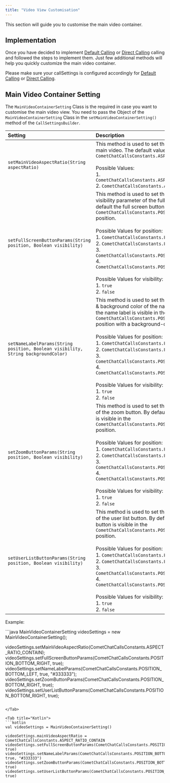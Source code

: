 ```yaml
---
title: "Video View Customisation"
---
```




This section will guide you to customise the main video container.

## Implementation

Once you have decided to implement [Default Calling](/sdk/android/direct-calling) or [Direct Calling](/sdk/android/default-calling) calling and followed the steps to implement them. Just few additional methods will help you quickly customize the main video container.

Please make sure your callSettings is configured accordingly for [Default Calling](/sdk/android/direct-calling) or [Direct Calling](/sdk/android/default-calling).

## Main Video Container Setting

The `MainVideoContainerSetting` Class is the required in case you want to customise the main video view. You need to pass the Object of the `MainVideoContainerSetting` Class in the `setMainVideoContainerSetting()` method of the `CallSettingsBuilder`.

| Setting                                                                           | Description                                                                                                                                                                                                                                                                                                                                                                                                                                                                                                            |
| :--------------------------------------------------------------------------------- | :---------------------------------------------------------------------------------------------------------------------------------------------------------------------------------------------------------------------------------------------------------------------------------------------------------------------------------------------------------------------------------------------------------------------------------------------------------------------------------------------------------------------- |
| `setMainVideoAspectRatio(String aspectRatio)`                                     | This method is used to set the aspect ratio of main video. The default value is `CometChatCallsConstants.ASPECT_RATIO_CONTAIN` <br /><br />Possible Values: <br />1. `CometChatCallsConstants.ASPECT_RATIO_CONTAIN` <br />2. `CometChatCallsConstants.ASPECT_RATIO_COVER`                                                                                                                                                                                                                                                                      |
| `setFullScreenButtonParams(String position, Boolean visibility)`                  | This method is used to set the position & visibility parameter of the full screen button. By default the full screen button is visible in the `CometChatCallsConstants.POSITION_BOTTOM_RIGHT` position. <br /><br />Possible Values for position: <br />1. `CometChatCallsConstants.POSITION_TOP_LEFT` <br />2. `CometChatCallsConstants.POSITION_TOP_RIGHT` <br />3. `CometChatCallsConstants.POSITION_BOTTOM_LEFT` <br />4. `CometChatCallsConstants.POSITION_BOTTOM_RIGHT` <br /><br />Possible Values for visibility: <br />1. `true` <br />2. `false`                         |
| `setNameLabelParams(String position, Boolean visibility, String backgroundColor)` | This method is used to set the position, visibility & background color of the name label. By default the name label is visible in the `CometChatCallsConstants.POSITION_BOTTOM_LEFT` position with a background-color `#333333` <br /><br />Possible Values for position: <br />1. `CometChatCallsConstants.POSITION_TOP_LEFT` <br />2. `CometChatCallsConstants.POSITION_TOP_RIGHT` <br />3. `CometChatCallsConstants.POSITION_BOTTOM_LEFT` <br />4. `CometChatCallsConstants.POSITION_BOTTOM_RIGHT` <br /><br />Possible Values for visibility: <br />1. `true` <br />2. `false` |
| `setZoomButtonParams(String position, Boolean visibility)`                        | This method is used to set the position, visibility of the zoom button. By default the zoom button is visible in the `CometChatCallsConstants.POSITION_BOTTOM_RIGHT` position. <br /><br />Possible Values for position: <br />1. `CometChatCallsConstants.POSITION_TOP_LEFT` <br />2. `CometChatCallsConstants.POSITION_TOP_RIGHT` <br />3. `CometChatCallsConstants.POSITION_BOTTOM_LEFT` <br />4. `CometChatCallsConstants.POSITION_BOTTOM_RIGHT` <br /><br />Possible Values for visibility: <br />1. `true` <br />2. `false`                                                  |
| `setUserListButtonParams(String position, Boolean visibility)`                    | This method is used to set the position, visibility of the user list button. By default the user list button is visible in the `CometChatCallsConstants.POSITION_BOTTOM_RIGHT` position. <br /><br />Possible Values for position: <br />1. `CometChatCallsConstants.POSITION_TOP_LEFT` <br />2. `CometChatCallsConstants.POSITION_TOP_RIGHT` <br />3. `CometChatCallsConstants.POSITION_BOTTOM_LEFT` <br />4. `CometChatCallsConstants.POSITION_BOTTOM_RIGHT` <br /><br />Possible Values for visibility: <br />1. `true` <br />2. `false`                                        |

Example:

<Tabs>
<Tab title="Java">
```java
MainVideoContainerSetting videoSettings = new MainVideoContainerSetting();

videoSettings.setMainVideoAspectRatio(CometChatCallsConstants.ASPECT_RATIO_CONTAIN);
videoSettings.setFullScreenButtonParams(CometChatCallsConstants.POSITION_BOTTOM_RIGHT, true);
videoSettings.setNameLabelParams(CometChatCallsConstants.POSITION_BOTTOM_LEFT, true, "#333333");
videoSettings.setZoomButtonParams(CometChatCallsConstants.POSITION_BOTTOM_RIGHT, true);
videoSettings.setUserListButtonParams(CometChatCallsConstants.POSITION_BOTTOM_RIGHT, true);   
```

</Tab>

<Tab title="Kotlin">
```kotlin
val videoSettings = MainVideoContainerSetting()

videoSettings.mainVideoAspectRatio = CometChatCallsConstants.ASPECT_RATIO_CONTAIN
videoSettings.setFullScreenButtonParams(CometChatCallsConstants.POSITION_BOTTOM_RIGHT, true)
videoSettings.setNameLabelParams(CometChatCallsConstants.POSITION_BOTTOM_LEFT, true, "#333333")
videoSettings.setZoomButtonParams(CometChatCallsConstants.POSITION_BOTTOM_RIGHT, true)
videoSettings.setUserListButtonParams(CometChatCallsConstants.POSITION_BOTTOM_RIGHT, true)   
```

</Tab>

</Tabs>
